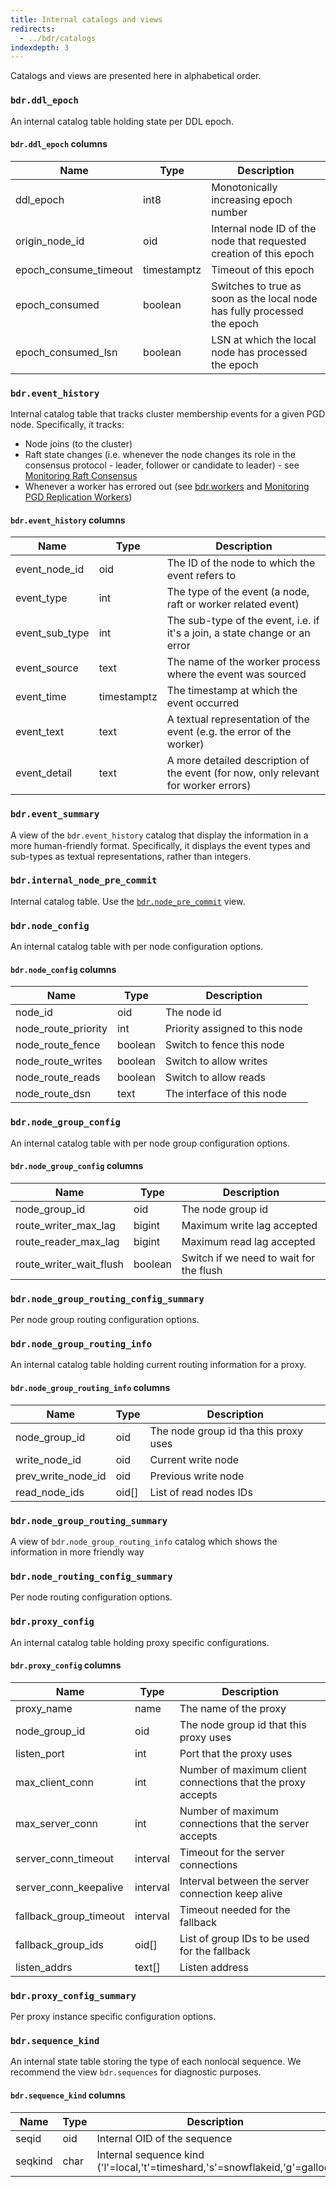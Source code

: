 ```yaml
---
title: Internal catalogs and views
redirects: 
  - ../bdr/catalogs
indexdepth: 3
---
```

Catalogs and views are presented here in alphabetical order.

### `bdr.ddl_epoch`

An internal catalog table holding state per DDL epoch.

#### `bdr.ddl_epoch` columns

| Name                  | Type        | Description                                                              |
| --------------------- | ----------- | ------------------------------------------------------------------------ |
| ddl_epoch             | int8        | Monotonically increasing epoch number                                    |
| origin_node_id        | oid         | Internal node ID of the node that requested creation of this epoch       |
| epoch_consume_timeout | timestamptz | Timeout of this epoch                                                    |
| epoch_consumed        | boolean     | Switches to true as soon as the local node has fully processed the epoch |
| epoch_consumed_lsn    | boolean     | LSN at which the local node has processed the epoch                      |


### `bdr.event_history`

Internal catalog table that tracks cluster membership events for a given PGD
node. Specifically, it tracks:

* Node joins (to the cluster)
* Raft state changes (i.e. whenever the node changes its role in the consensus
protocol - leader, follower or candidate to leader) - see [Monitoring Raft Consensus](monitoring/sql#monitoring-raft-consensus)
* Whenever a worker has errored out (see [bdr.workers](#bdrworkers)
and [Monitoring PGD Replication Workers](monitoring/sql#monitoring-pgd-replication-workers))

#### `bdr.event_history` columns

| Name           | Type        | Description                                                                         |
| -------------- | ----------- | ----------------------------------------------------------------------------------- |
| event_node_id  | oid         | The ID of the node to which the event refers to                                     |
| event_type     | int         | The type of the event (a node, raft or worker related event)                        |
| event_sub_type | int         | The sub-type of the event, i.e. if it's a join, a state change or an error          |
| event_source   | text        | The name of the worker process where the event was sourced                          |
| event_time     | timestamptz | The timestamp at which the event occurred                                           |
| event_text     | text        | A textual representation of the event (e.g. the error of the worker)                |
| event_detail   | text        | A more detailed description of the event (for now, only relevant for worker errors) |

### `bdr.event_summary`

A view of the `bdr.event_history` catalog that display the information in a more
human-friendly format. Specifically, it displays the event types and sub-types
as textual representations, rather than integers.


### `bdr.internal_node_pre_commit`

Internal catalog table. Use the [`bdr.node_pre_commit`](catalogs-visible/#bdrnode_pre_commit) view.

### `bdr.node_config`

An internal catalog table with per node configuration options.

#### `bdr.node_config` columns

| Name                    | Type     | Description                              |
| ----------------------- | -------- | ---------------------------------------- |
| node_id                 | oid      | The node id                              |
| node_route_priority     | int      | Priority assigned to this node           |
| node_route_fence        | boolean  | Switch to fence this node               |
| node_route_writes       | boolean  | Switch to allow writes                   |
| node_route_reads        | boolean  | Switch to allow reads                    |
| node_route_dsn          | text     | The interface of this node               |

### `bdr.node_group_config`

An internal catalog table with per node group configuration options.

#### `bdr.node_group_config` columns

| Name                    | Type     | Description                              |
| ----------------------- | -------- | ---------------------------------------- |
| node_group_id           | oid      | The node group id                        |
| route_writer_max_lag    | bigint   | Maximum write lag accepted               |
| route_reader_max_lag    | bigint   | Maximum read lag accepted                |
| route_writer_wait_flush | boolean  | Switch if we need to wait for the flush  |

### `bdr.node_group_routing_config_summary`

Per node group routing configuration options.

### `bdr.node_group_routing_info`

An internal catalog table holding current routing information for a proxy.

#### `bdr.node_group_routing_info` columns

| Name                 | Type     | Description                            |
| -------------------- | -------- | -------------------------------------- |
| node_group_id        | oid      | The node group id tha this proxy uses  |
| write_node_id        | oid      | Current write node                     |
| prev_write_node_id   | oid      | Previous write node                    |
| read_node_ids        | oid[]    | List of read nodes IDs                 |

### `bdr.node_group_routing_summary`

A view of `bdr.node_group_routing_info` catalog which shows the information in more friendly way

### `bdr.node_routing_config_summary`

Per node routing configuration options.

### `bdr.proxy_config`

An internal catalog table holding proxy specific configurations.

#### `bdr.proxy_config` columns

| Name                   | Type     | Description                                                              |
| ---------------------- | -------- | ------------------------------------------------------------------------ |
| proxy_name             | name     | The name of the proxy                                                    |
| node_group_id          | oid      | The node group id that this proxy uses                                    |
| listen_port            | int      | Port that the proxy uses                                                 |
| max_client_conn        | int      | Number of maximum client connections that the proxy accepts              |
| max_server_conn        | int      | Number of maximum connections that the server accepts                    |
| server_conn_timeout    | interval | Timeout for the server connections                                       |
| server_conn_keepalive  | interval | Interval between the server connection keep alive                        |
| fallback_group_timeout | interval | Timeout needed for the fallback                                           |
| fallback_group_ids     | oid[]    | List of group IDs to be used for the fallback                            |
| listen_addrs           | text[]   | Listen address                                                           |


### `bdr.proxy_config_summary`

Per proxy instance specific configuration options.


### `bdr.sequence_kind`

An internal state table storing the type of each nonlocal sequence. We recommend the view
`bdr.sequences` for diagnostic purposes.

#### `bdr.sequence_kind` columns

| Name    | Type | Description                                                 |
| ------- | ---- | ----------------------------------------------------------- |
| seqid   | oid  | Internal OID of the sequence                                |
| seqkind | char | Internal sequence kind ('l'=local,'t'=timeshard,'s'=snowflakeid,'g'=galloc) |

